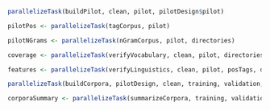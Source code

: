 
```r
parallelizeTask(buildPilot, clean, pilot, pilotDesign$pilot)     
```

```r
pilotPos <- parallelizeTask(tagCorpus, pilot)   
```

```r
pilotNGrams <- parallelizeTask(nGramCorpus, pilot, directories)   
```

```r
coverage <- parallelizeTask(verifyVocabulary, clean, pilot, directories)
```

```r
features <- parallelizeTask(verifyLinguistics, clean, pilot, posTags, directories)  
```

```r
parallelizeTask(buildCorpora, pilotDesign, clean, training, validation, test)  
```

```r
corporaSummary <- parallelizeTask(summarizeCorpora, training, validation, test, directories)  
```

